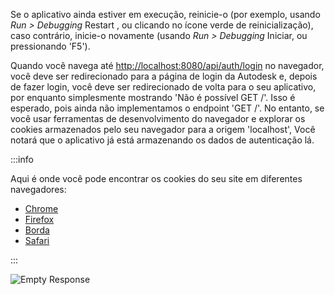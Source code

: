 Se o aplicativo ainda estiver em execução, reinicie-o (por exemplo, usando _Run > Debugging_ Restart ,
ou clicando no ícone verde de reinicialização), caso contrário, inicie-o novamente (usando _Run > Debugging_ Iniciar,
ou pressionando 'F5').

Quando você navega até [http://localhost:8080/api/auth/login](http://localhost:8080/api/auth/login)
no navegador, você deve ser redirecionado para a página de login da Autodesk e, depois de fazer login,
você deve ser redirecionado de volta para o seu aplicativo, por enquanto simplesmente mostrando 'Não é possível GET /'.
Isso é esperado, pois ainda não implementamos o endpoint 'GET /'. No entanto, se você usar
ferramentas de desenvolvimento do navegador e explorar os cookies armazenados pelo seu navegador para a origem 'localhost',
Você notará que o aplicativo já está armazenando os dados de autenticação lá.



:::info

Aqui é onde você pode encontrar os cookies do seu site em diferentes navegadores:
- [Chrome](https://developer.chrome.com/docs/devtools/storage/sessionstorage/)
- [Firefox](https://developer.mozilla.org/en-US/docs/Tools/Storage_Inspector/Cookies)
- [Borda](https://docs.microsoft.com/en-us/microsoft-edge/devtools-guide-chromium/storage/cookies)
- [Safari](https://developer.apple.com/safari/tools/)


:::



![Empty Response](./empty-response.webp)

